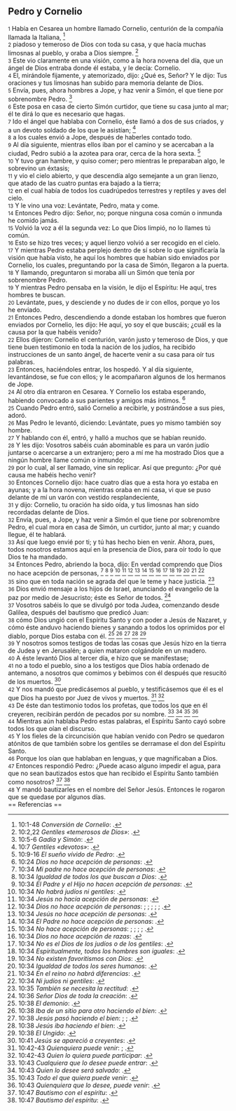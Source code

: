 == Pedro y Cornelio ==

{{anchor|1}} <small>1</small> Había en Cesarea un hombre llamado Cornelio, centurión de la compañía llamada la Italiana, <ref>10:1-48 ''Conversión de Cornelio'': {{lib|LU|130|2|5}}.</ref><br>
{{anchor|2}} <small>2</small> piadoso y temeroso de Dios con toda su casa, y que hacía muchas limosnas al pueblo, y oraba a Dios siempre. <ref>10:2,22 ''Gentiles «temerosos de Dios»'': {{lib|LU|121|2|5}}.</ref><br>
{{anchor|3}} <small>3</small> Este vio claramente en una visión, como a la hora novena del día, que un ángel de Dios entraba donde él estaba, y le decía: Cornelio.<br>
{{anchor|4}} <small>4</small> El, mirándole fijamente, y atemorizado, dijo: ¿Qué es, Señor? Y le dijo: Tus oraciones y tus limosnas han subido para memoria delante de Dios.<br>
{{anchor|5}} <small>5</small> Envía, pues, ahora hombres a Jope, y haz venir a Simón, el que tiene por sobrenombre Pedro. <ref>10:5-6 ''Gadía y Simón'': {{lib|LU|130|1|1}}.</ref><br>
{{anchor|6}} <small>6</small> Este posa en casa de cierto Simón curtidor, que tiene su casa junto al mar; él te dirá lo que es necesario que hagas.<br>
{{anchor|7}} <small>7</small> Ido el ángel que hablaba con Cornelio, éste llamó a dos de sus criados, y a un devoto soldado de los que le asistían; <ref>10:7 ''Gentiles «devotos»'': {{lib|LU|121|2|5}}.</ref><br>
{{anchor|8}} <small>8</small> a los cuales envió a Jope, después de haberles contado todo.<br>
{{anchor|9}} <small>9</small> Al día siguiente, mientras ellos iban por el camino y se acercaban a la ciudad, Pedro subió a la azotea para orar, cerca de la hora sexta. <ref>10:9-16 ''El sueño vívido de Pedro'': {{lib|LU|153|3|6}}.</ref><br>
{{anchor|10}} <small>10</small> Y tuvo gran hambre, y quiso comer; pero mientras le preparaban algo, le sobrevino un éxtasis;<br>
{{anchor|11}} <small>11</small> y vio el cielo abierto, y que descendía algo semejante a un gran lienzo, que atado de las cuatro puntas era bajado a la tierra;<br>
{{anchor|12}} <small>12</small> en el cual había de todos los cuadrúpedos terrestres y reptiles y aves del cielo.<br>
{{anchor|13}} <small>13</small> Y le vino una voz: Levántate, Pedro, mata y come.<br>
{{anchor|14}} <small>14</small> Entonces Pedro dijo: Señor, no; porque ninguna cosa común o inmunda he comido jamás.<br>
{{anchor|15}} <small>15</small> Volvió la voz a él la segunda vez: Lo que Dios limpió, no lo llames tú común.<br>
{{anchor|16}} <small>16</small> Esto se hizo tres veces; y aquel lienzo volvió a ser recogido en el cielo.<br>
{{anchor|17}} <small>17</small> Y mientras Pedro estaba perplejo dentro de sí sobre lo que significaría la visión que había visto, he aquí los hombres que habían sido enviados por Cornelio, los cuales, preguntando por la casa de Simón, llegaron a la puerta.<br>
{{anchor|18}} <small>18</small> Y llamando, preguntaron si moraba allí un Simón que tenía por sobrenombre Pedro.<br>
{{anchor|19}} <small>19</small> Y mientras Pedro pensaba en la visión, le dijo el Espíritu: He aquí, tres hombres te buscan.<br>
{{anchor|20}} <small>20</small> Levántate, pues, y desciende y no dudes de ir con ellos, porque yo los he enviado.<br>
{{anchor|21}} <small>21</small> Entonces Pedro, descendiendo a donde estaban los hombres que fueron enviados por Cornelio, les dijo: He aquí, yo soy el que buscáis; ¿cuál es la causa por la que habéis venido?<br>
{{anchor|22}} <small>22</small> Ellos dijeron: Cornelio el centurión, varón justo y temeroso de Dios, y que tiene buen testimonio en toda la nación de los judíos, ha recibido instrucciones de un santo ángel, de hacerte venir a su casa para oír tus palabras.<br>
{{anchor|23}} <small>23</small> Entonces, haciéndoles entrar, los hospedó. Y al día siguiente, levantándose, se fue con ellos; y le acompañaron algunos de los hermanos de Jope.<br>
{{anchor|24}} <small>24</small> Al otro día entraron en Cesarea. Y Cornelio los estaba esperando, habiendo convocado a sus parientes y amigos más íntimos. <ref>10:24 ''Dios no hace acepción de personas'': {{lib|LU|112|0|10}}.</ref><br>
{{anchor|25}} <small>25</small> Cuando Pedro entró, salió Cornelio a recibirle, y postrándose a sus pies, adoró.<br>
{{anchor|26}} <small>26</small> Mas Pedro le levantó, diciendo: Levántate, pues yo mismo también soy hombre.<br>
{{anchor|27}} <small>27</small> Y hablando con él, entró, y halló a muchos que se habían reunido.<br>
{{anchor|28}} <small>28</small> Y les dijo: Vosotros sabéis cuán abominable es para un varón judío juntarse o acercarse a un extranjero; pero a mí me ha mostrado Dios que a ningún hombre llame común o inmundo;<br>
{{anchor|29}} <small>29</small> por lo cual, al ser llamado, vine sin replicar. Así que pregunto: ¿Por qué causa me habéis hecho venir?<br>
{{anchor|30}} <small>30</small> Entonces Cornelio dijo: hace cuatro días que a esta hora yo estaba en ayunas; y a la hora novena, mientras oraba en mi casa, vi que se puso delante de mí un varón con vestido resplandeciente,<br>
{{anchor|31}} <small>31</small> y dijo: Cornelio, tu oración ha sido oída, y tus limosnas han sido recordadas delante de Dios.<br>
{{anchor|32}} <small>32</small> Envía, pues, a Jope, y haz venir a Simón el que tiene por sobrenombre Pedro, el cual mora en casa de Simón, un curtidor, junto al mar; y cuando llegue, él te hablará.<br>
{{anchor|33}} <small>33</small> Así que luego envié por ti; y tú has hecho bien en venir. Ahora, pues, todos nosotros estamos aquí en la presencia de Dios, para oír todo lo que Dios te ha mandado.<br>
{{anchor|34}} <small>34</small> Entonces Pedro, abriendo la boca, dijo: En verdad comprendo que Dios no hace acepción de personas, <ref>10:34 ''Mi padre no hace acepción de personas'': {{lib|LU|143|1|5}}.</ref> <ref>10:34 ''Igualdad de todos los que buscan a Dios'': {{lib|LU|138|4|2}}.</ref> <ref>10:34 ''El Padre y el Hijo no hacen acepción de personas'': {{lib|LU|181|2|14}}.</ref> <ref>10:34 ''No habrá judíos ni gentiles'': {{lib|LU|137|8|11}}.</ref> <ref>10:34 ''Jesús no hacía acepción de personas'': {{lib|LU|139|10|9}}.</ref> <ref>10:34 ''Dios no hace acepción de personas'': {{lib|LU|12|7|8}}; {{lib|LU|133|0|3}}; {{lib|LU|175|2|3}}; {{lib|LU|192|2|2}}; {{lib|LU|1|4|6}}; {{lib|LU|40|10|13}}.</ref> <ref>10:34 ''Jesús no hace acepción de personas'': {{lib|LU|174|2|2}}.</ref> <ref>10:34 ''El Padre no hace acepción de personas'': {{lib|LU|166|4|11}}.</ref> <ref>10:34 ''No hace acepción de personas'': {{lib|LU|117|6|22}}; {{lib|LU|137|8|6}}; {{lib|LU|148|6|2}}; {{lib|LU|2|3|1}}; {{lib|LU|3|1|12}}.</ref> <ref>10:34 ''Dios no hace acepción de razas'': {{lib|LU|155|6|2}}.</ref> <ref>10:34 ''No es el Dios de los judíos o de los gentiles'': {{lib|LU|140|1|2}}.</ref> <ref>10:34 ''Espiritualmente, todos los hombres son iguales'': {{lib|LU|134|4|7}}.</ref> <ref>10:34 ''No existen favoritismos con Dios'': {{lib|LU|156|2|4}}.</ref> <ref>10:34 ''Igualdad de todos los seres humanos'': {{lib|LU|150|1|3}}.</ref> <ref>10:34 ''En el reino no habrá diferencias'': {{lib|LU|190|3|1}}.</ref> <ref>10:34 ''Ni judíos ni gentiles'': {{lib|LU|190|4|1}}.</ref><br>
{{anchor|35}} <small>35</small> sino que en toda nación se agrada del que le teme y hace justicia. <ref>10:35 ''También se necesita la rectitud'': {{lib|LU|170|3|2}}.</ref><br>
{{anchor|36}} <small>36</small> Dios envió mensaje a los hijos de Israel, anunciando el evangelio de la paz por medio de Jesucristo; éste es Señor de todos. <ref>10:36 ''Señor Dios de toda la creación'': {{lib|LU|128|1|10}}.</ref><br>
{{anchor|37}} <small>37</small> Vosotros sabéis lo que se divulgó por toda Judea, comenzando desde Galilea, después del bautismo que predicó Juan:<br>
{{anchor|38}} <small>38</small> cómo Dios ungió con el Espíritu Santo y con poder a Jesús de Nazaret, y cómo éste anduvo haciendo bienes y sanando a todos los oprimidos por el diablo, porque Dios estaba con él. <ref>10:38 ''El demonio'': {{lib|LU|53|1|4}}.</ref> <ref>10:38 ''Iba de un sitio para otro haciendo el bien'': {{lib|LU|100|7|8}}.</ref> <ref>10:38 ''Jesús pasó haciendo el bien'': {{lib|LU|141|3|6}}; {{lib|LU|159|5|10}}; {{lib|LU|161|2|9}}.</ref> <ref>10:38 ''Jesús iba haciendo el bien'': {{lib|LU|171|7|9}}.</ref> <ref>10:38 ''El Ungido'': {{lib|LU|136|1|1}}.</ref><br>
{{anchor|39}} <small>39</small> Y nosotros somos testigos de todas las cosas que Jesús hizo en la tierra de Judea y en Jerusalén; a quien mataron colgándole en un madero.<br>
{{anchor|40}} <small>40</small> A éste levantó Dios al tercer día, e hizo que se manifestase;<br>
{{anchor|41}} <small>41</small> no a todo el pueblo, sino a los testigos que Dios había ordenado de antemano, a nosotros que comimos y bebimos con él después que resucitó de los muertos. <ref>10:41 ''Jesús se apareció a creyentes'': {{lib|LU|190|2|1}}.</ref><br>
{{anchor|42}} <small>42</small> Y nos mandó que predicásemos al pueblo, y testificásemos que él es el que Dios ha puesto por Juez de vivos y muertos. <ref>10:42-43 ''Quienquiera puede venir'': {{lib|LU|165|3|8}}; {{lib|LU|2|5|2}}.</ref> <ref>10:42-43 ''Quien lo quiera puede participar'': {{lib|LU|32|5|8}}.</ref><br>
{{anchor|43}} <small>43</small> De éste dan testimonio todos los profetas, que todos los que en él creyeren, recibirán perdón de pecados por su nombre. <ref>10:43 ''Cualquiera que lo desee puede entrar'': {{lib|LU|166|3|7}}.</ref> <ref>10:43 ''Quien lo desee será salvado'': {{lib|LU|131|10|7}}.</ref> <ref>10:43 ''Todo el que quiera puede venir'': {{lib|LU|139|12|7}}.</ref> <ref>10:43 ''Quienquiera que lo desee, puede venir'': {{lib|LU|100|7|6}}.</ref><br>
{{anchor|44}} <small>44</small> Mientras aún hablaba Pedro estas palabras, el Espíritu Santo cayó sobre todos los que oían el discurso.<br>
{{anchor|45}} <small>45</small> Y los fieles de la circuncisión que habían venido con Pedro se quedaron atónitos de que también sobre los gentiles se derramase el don del Espíritu Santo.<br>
{{anchor|46}} <small>46</small> Porque los oían que hablaban en lenguas, y que magnificaban a Dios.<br>
{{anchor|47}} <small>47</small> Entonces respondió Pedro: ¿Puede acaso alguno impedir el agua, para que no sean bautizados estos que han recibido el Espíritu Santo también como nosotros? <ref>10:47 ''Bautismo con el espíritu'': {{lib|LU|141|6|5}}.</ref> <ref>10:47 ''Bautismo del espíritu'': {{lib|LU|194|2|10}}.</ref><br>
{{anchor|48}} <small>48</small> Y mandó bautizarles en el nombre del Señor Jesús. Entonces le rogaron que se quedase por algunos días.<br>
== Referencias ==

<references />
